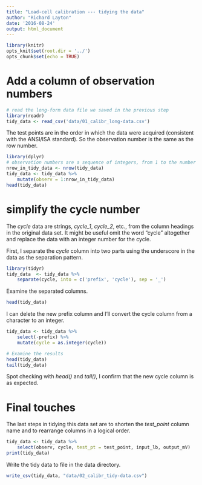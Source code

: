 ```yaml
---
title: "Load-cell calibration --- tidying the data"
author: "Richard Layton"
date: '2016-08-24'
output: html_document
---
```


```r
library(knitr)
opts_knit$set(root.dir = '../')
opts_chunk$set(echo = TRUE)
```

# Add a column of observation numbers

```r
# read the long-form data file we saved in the previous step 
library(readr)
tidy_data <- read_csv('data/01_calibr_long-data.csv')
```

The test points are in the order in which the data were acquired (consistent with the ANSI/ISA standard). So the observation number is the same as the row number. 

```r
library(dplyr)
# observation numbers are a sequence of integers, from 1 to the number of rows
nrow_in_tidy_data <- nrow(tidy_data)
tidy_data <- tidy_data %>%
	mutate(observ = 1:nrow_in_tidy_data)
head(tidy_data)
```

# simplify the cycle number

The *cycle* data are strings, *cycle_1*, *cycle_2*, etc., from the column headings in the original data set. It might be useful omit the word "cycle" altogether and replace the data with an integer number for the cycle. 

First, I separate the *cycle* column into two parts using the underscore in the data as the separation pattern. 

```r
library(tidyr)
tidy_data  <- tidy_data %>%
	separate(cycle, into = c('prefix', 'cycle'), sep = '_')
```

Examine the separated columns.

```r
head(tidy_data)
```

I can delete the new prefix column and I'll convert the cycle column from a character to an integer. 

```r
tidy_data <- tidy_data %>%
	select(-prefix) %>%
	mutate(cycle = as.integer(cycle))
```

```r
# Examine the results
head(tidy_data)
tail(tidy_data)
```

Spot checking with *head()* and *tail()*, I confirm that the new cycle column is as expected. 

# Final touches 

The last steps in tidying this data set are to shorten the *test_point* column name and to rearrange columns in a logical order. 

```r
tidy_data <- tidy_data %>%
	select(observ, cycle, test_pt = test_point, input_lb, output_mV)
print(tidy_data)
```

Write the tidy data to file in the data directory.

```r
write_csv(tidy_data, "data/02_calibr_tidy-data.csv")
```

    
    

